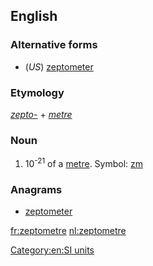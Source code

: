 ==English==

===Alternative forms===
* (''US'') [[zeptometer]]

===Etymology===
''[[zepto-]]'' + ''[[metre]]''

===Noun===
{{en-noun}}

# 10<sup>-21</sup> of a [[metre]]. Symbol: [[zm]]

===Anagrams===
* [[zeptometer#English|zeptometer]]

[[Category:en:SI units]]

[[fr:zeptometre]]
[[nl:zeptometre]]